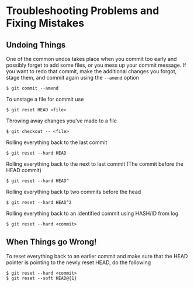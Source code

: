 # Troubleshooting Problems and Fixing Mistakes

## Undoing Things

One of the common undos takes place when you commit too early and possibly forget 
to add some files, or you mess up your commit message. If you want to redo that 
commit, make the additional changes you forgot, stage them, and commit again 
using the `--amend` option

```
$ git commit --amend
```

To unstage a file for commit use

```
$ git reset HEAD <file>
```

Throwing away changes you've made to a file

```
$ git checkout -- <file>
```

Rolling everything back to the last commit

```
$ git reset --hard HEAD
```

Rolling everything back to the next to last commit (The commit before the HEAD 
commit)

```
$ git reset --hard HEAD^
```

Rolling everything back tp two commits before the head

```
$ git reset --hard HEAD^2
```

Rolling everything back to an identified commit using HASH/ID from log

```
$ git reset --hard <commit>
```


## When Things go Wrong!

To reset everything back to an earlier commit and make sure that the HEAD pointer 
is pointing to the newly reset HEAD, do the following

```
$ git reset --hard <commit>
$ git reset --soft HEAD@{1}
```